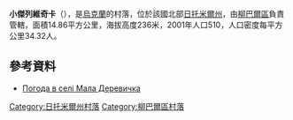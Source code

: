 {{coord|49|59|51|N|27|42|57|E|scale:30000|display=title}}

'''小傑列維奇卡'''（{{lang-uk|Мала Деревичка}}），是[[烏克蘭|烏克蘭]]的村落，位於該國北部[[日托米爾州|日托米爾州]]，由[[柳巴爾區|柳巴爾區]]負責管轄，面積14.86平方公里，海拔高度236米，2001年人口510，人口密度每平方公里34.32人。

==參考資料==
* [http://weather.in.ua/ua/zhitomirskaja/14503 Погода в селі Мала Деревичка] {{Wayback|url=http://weather.in.ua/ua/zhitomirskaja/14503 |date=20111219170341 }}

{{DEFAULTSORT:Мала Деревичка}}
[[Category:日托米爾州村落|Category:日托米爾州村落]]
[[Category:柳巴爾區村落|Category:柳巴爾區村落]]


{{Zhytomyr-geo-stub}}